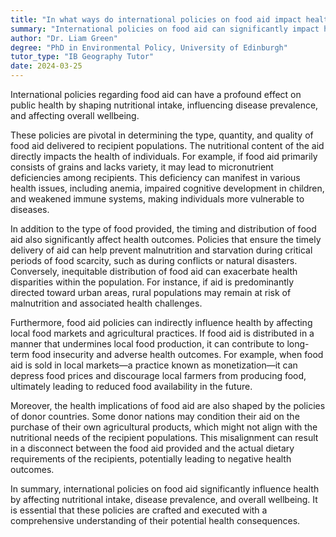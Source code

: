 ```yaml
---
title: "In what ways do international policies on food aid impact health?"
summary: "International policies on food aid can significantly impact health by influencing nutritional intake, disease prevalence, and overall wellbeing."
author: "Dr. Liam Green"
degree: "PhD in Environmental Policy, University of Edinburgh"
tutor_type: "IB Geography Tutor"
date: 2024-03-25
---
```


International policies regarding food aid can have a profound effect on public health by shaping nutritional intake, influencing disease prevalence, and affecting overall wellbeing.

These policies are pivotal in determining the type, quantity, and quality of food aid delivered to recipient populations. The nutritional content of the aid directly impacts the health of individuals. For example, if food aid primarily consists of grains and lacks variety, it may lead to micronutrient deficiencies among recipients. This deficiency can manifest in various health issues, including anemia, impaired cognitive development in children, and weakened immune systems, making individuals more vulnerable to diseases.

In addition to the type of food provided, the timing and distribution of food aid also significantly affect health outcomes. Policies that ensure the timely delivery of aid can help prevent malnutrition and starvation during critical periods of food scarcity, such as during conflicts or natural disasters. Conversely, inequitable distribution of food aid can exacerbate health disparities within the population. For instance, if aid is predominantly directed toward urban areas, rural populations may remain at risk of malnutrition and associated health challenges.

Furthermore, food aid policies can indirectly influence health by affecting local food markets and agricultural practices. If food aid is distributed in a manner that undermines local food production, it can contribute to long-term food insecurity and adverse health outcomes. For example, when food aid is sold in local markets—a practice known as monetization—it can depress food prices and discourage local farmers from producing food, ultimately leading to reduced food availability in the future.

Moreover, the health implications of food aid are also shaped by the policies of donor countries. Some donor nations may condition their aid on the purchase of their own agricultural products, which might not align with the nutritional needs of the recipient populations. This misalignment can result in a disconnect between the food aid provided and the actual dietary requirements of the recipients, potentially leading to negative health outcomes.

In summary, international policies on food aid significantly influence health by affecting nutritional intake, disease prevalence, and overall wellbeing. It is essential that these policies are crafted and executed with a comprehensive understanding of their potential health consequences.
    
